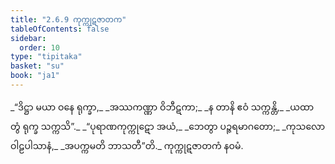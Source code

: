 ```yaml
---
title: "2.6.9 ကုက္ကုဋဇာတက"
tableOfContents: false
sidebar:
  order: 10
type: "tipitaka"
basket: "su"
book: "ja1"
---
```



<DynamicBreadcrumb />

<Division number="117" book="ja1">

<Paragraph number="530" type="verses" book="ja1">
_“ဒိဋ္ဌာ မယာ ဝနေ ရုက္ခာ,_  
_အဿကဏ္ဏာ ဝိဘီဋကာ;_  
_န တာနိ ဧဝံ သက္ကန္တိ,_  
_ယထာ တွံ ရုက္ခ သက္ကသိ”._  

</Paragraph>

</Division>
<Division number="118" book="ja1">

<Paragraph number="531" type="verses" book="ja1">
_“ပုရာဏကုက္ကုဋော အယံ,_  
_ဘေတွာ ပဉ္ဇရမာဂတော;_  
_ကုသလော ဝါဠပါသာနံ,_  
_အပက္ကမတိ ဘာသတီ”တိ._  


</Paragraph>
</Division>

<Paragraph number="532" type="center" book="ja1">
ကုက္ကုဋဇာတကံ နဝမံ.
</Paragraph>